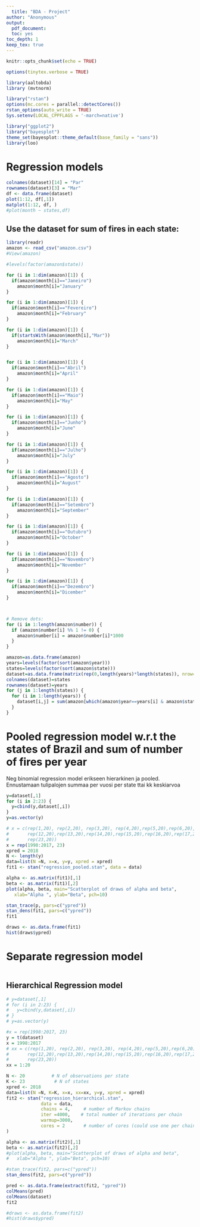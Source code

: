```yaml
---
  title: "BDA - Project"
author: "Anonymous"
output: 
  pdf_document: 
  toc: yes
toc_depth: 1
keep_tex: true
---
```

  
  ```r
knitr::opts_chunk$set(echo = TRUE)
```

```r
options(tinytex.verbose = TRUE)
```

```r
library(aaltobda)
library (mvtnorm)

library("rstan")
options(mc.cores = parallel::detectCores())
rstan_options(auto_write = TRUE)
Sys.setenv(LOCAL_CPPFLAGS = '-march=native')

```


```r
library("ggplot2")
library("bayesplot")
theme_set(bayesplot::theme_default(base_family = "sans"))
library(loo)

```

# Regression models
```r
colnames(dataset)[14] = "Par"
rownames(dataset)[3] = "Mar"
df <- data.frame(dataset)
plot(1:12, df[,1])
matplot(1:12, df, )
#plot(month ~ states,df)
```


## Use the dataset for sum of fires in each state:

```r
library(readr)
amazon <- read_csv("amazon.csv")
#View(amazon)

#levels(factor(amazon$state))

for (i in 1:dim(amazon)[1]) {
  if(amazon$month[i]=="Janeiro")
    amazon$month[i]="January"
}

for (i in 1:dim(amazon)[1]) {
  if(amazon$month[i]=="Fevereiro")
    amazon$month[i]="February"
}

for (i in 1:dim(amazon)[1]) {
  if(startsWith(amazon$month[i],"Mar"))
    amazon$month[i]="March"
}


for (i in 1:dim(amazon)[1]) {
  if(amazon$month[i]=="Abril")
    amazon$month[i]="April"
}

for (i in 1:dim(amazon)[1]) {
  if(amazon$month[i]=="Maio")
    amazon$month[i]="May"
}

for (i in 1:dim(amazon)[1]) {
  if(amazon$month[i]=="Junho")
    amazon$month[i]="June"
}

for (i in 1:dim(amazon)[1]) {
  if(amazon$month[i]=="Julho")
    amazon$month[i]="July"
}

for (i in 1:dim(amazon)[1]) {
  if(amazon$month[i]=="Agosto")
    amazon$month[i]="August"
}

for (i in 1:dim(amazon)[1]) {
  if(amazon$month[i]=="Setembro")
    amazon$month[i]="September"
}

for (i in 1:dim(amazon)[1]) {
  if(amazon$month[i]=="Outubro")
    amazon$month[i]="October"
}

for (i in 1:dim(amazon)[1]) {
  if(amazon$month[i]=="Novembro")
    amazon$month[i]="November"
}

for (i in 1:dim(amazon)[1]) {
  if(amazon$month[i]=="Dezembro")
    amazon$month[i]="Dicember"
}



# Remove dots:
for (i in 1:length(amazon$number)) {
  if (amazon$number[i] %% 1 != 0) {
    amazon$number[i] = amazon$number[i]*1000
  }
}

amazon=as.data.frame(amazon)
years=levels(factor(sort(amazon$year)))
states=levels(factor(sort(amazon$state)))
dataset=as.data.frame(matrix(rep(0,length(years)*length(states)), nrow=length(years), byrow=TRUE))
colnames(dataset)=states
rownames(dataset)=years
for (j in 1:length(states)) {
  for (i in 1:length(years)) {
    dataset[i,j] = sum(amazon[which(amazon$year==years[i] & amazon$state==states[j]),4])
  }
}
```

# Pooled regression model w.r.t the states of Brazil and sum of number of fires per year

Neg binomial regression model erikseen hierarkinen ja pooled. Ennustamaan tulipalojen summaa per vuosi per state ttai kk keskiarvoa
```r
y=dataset[,1]
for (i in 2:23) {
  y=cbind(y,dataset[,i])
}
y=as.vector(y)

# x = c(rep(1,20), rep(2,20), rep(3,20), rep(4,20),rep(5,20),rep(6,20),rep(7,20),rep(8,20),rep(9,20),rep(10,20),rep(11,20),
#       rep(12,20),rep(13,20),rep(14,20),rep(15,20),rep(16,20),rep(17,20),rep(18,20),rep(19,20),rep(20,20),rep(21,20),rep(22,20),
#       rep(23,20))
x = rep(1998:2017, 23)
xpred = 2018
N <- length(y)
data=list(N =N, x=x, y=y, xpred = xpred)
fit1 <- stan("regression_pooled.stan", data = data)
```



```r
alpha <- as.matrix(fit1)[,1]
beta <- as.matrix(fit1)[,2]
plot(alpha, beta, main="Scatterplot of draws of alpha and beta",
   xlab="Alpha ", ylab="Beta", pch=10)

stan_trace(p, pars=c("ypred"))
stan_dens(fit1, pars=c("ypred"))
fit1

draws <- as.data.frame(fit1)
hist(draws$ypred)
```












# Separate regression model
```r

```
















## Hierarchical Regression model
```r
# y=dataset[,1]
# for (i in 2:23) {
#   y=cbind(y,dataset[,i])
# }
# y=as.vector(y)

#x = rep(1998:2017, 23)
y = t(dataset)
x = 1998:2017
# xx = c(rep(1,20), rep(2,20), rep(3,20), rep(4,20),rep(5,20),rep(6,20),rep(7,20),rep(8,20),rep(9,20),rep(10,20),rep(11,20),
#       rep(12,20),rep(13,20),rep(14,20),rep(15,20),rep(16,20),rep(17,20),rep(18,20),rep(19,20),rep(20,20),rep(21,20),rep(22,20),
#       rep(23,20))
xx = 1:20

N <- 20          # N of observations per state
K <- 23           # N of states
xpred <- 2018
data=list(N =N, K=K, x=x, xx=xx, y=y, xpred = xpred)
fit2 <- stan("regression_hierarchical.stan",
             data = data,
             chains = 4,     # number of Markov chains
             iter =4000,    # total number of iterations per chain
             warmup=3000,
             cores = 2       # number of cores (could use one per chain)
)
```

```r
alpha <- as.matrix(fit2)[,1]
beta <- as.matrix(fit2)[,2]
#plot(alpha, beta, main="Scatterplot of draws of alpha and beta",
#   xlab="Alpha ", ylab="Beta", pch=10)

#stan_trace(fit2, pars=c("ypred"))
stan_dens(fit2, pars=c("ypred"))

pred <- as.data.frame(extract(fit2, "ypred"))
colMeans(pred)
colMeans(dataset)
fit2

#draws <- as.data.frame(fit2)
#hist(draws$ypred)
```





